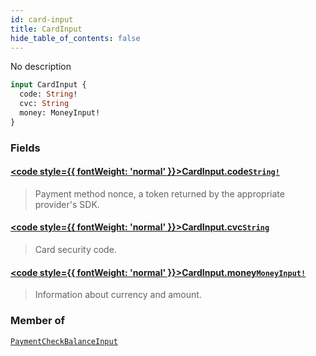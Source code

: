 ```yaml
---
id: card-input
title: CardInput
hide_table_of_contents: false
---
```








No description

```graphql
input CardInput {
  code: String!
  cvc: String
  money: MoneyInput!
}
```


### Fields

#### [<code style={{ fontWeight: 'normal' }}>CardInput.<b>code</b></code>](#)<Bullet />[`String!`](../../../developer/api-reference/scalars/string) <Badge class="secondary" text="non-null"/> <Badge class="secondary" text="scalar"/>
> Payment method nonce, a token returned by the appropriate provider's SDK.
> 

#### [<code style={{ fontWeight: 'normal' }}>CardInput.<b>cvc</b></code>](#)<Bullet />[`String`](../../../developer/api-reference/scalars/string) <Badge class="secondary" text="scalar"/>
> Card security code.
> 

#### [<code style={{ fontWeight: 'normal' }}>CardInput.<b>money</b></code>](#)<Bullet />[`MoneyInput!`](../../../developer/api-reference/inputs/money-input) <Badge class="secondary" text="non-null"/> <Badge class="secondary" text="input"/>
> Information about currency and amount.
> 



### Member of

[`PaymentCheckBalanceInput`](../../../developer/api-reference/inputs/payment-check-balance-input)  <Badge class="secondary" text="input"/>



